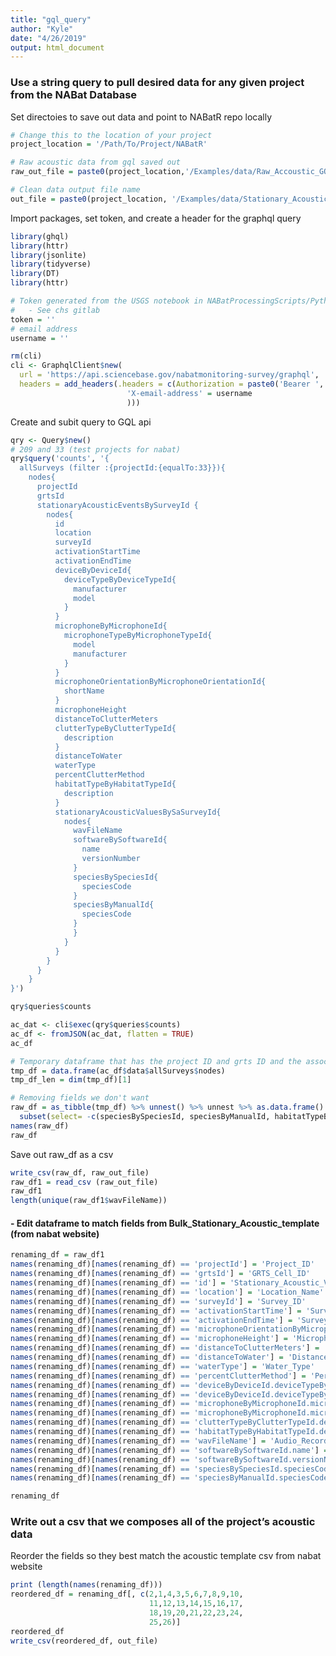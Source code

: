 ```yaml
---
title: "gql_query"
author: "Kyle"
date: "4/26/2019"
output: html_document
---
```


### Use a string query to pull desired data for any given project from the NABat Database

Set directoies to save out data and point to NABatR repo locally
```r
# Change this to the location of your project
project_location = '/Path/To/Project/NABatR'

# Raw acoustic data from gql saved out
raw_out_file = paste0(project_location,'/Examples/data/Raw_Accoustic_GQL.csv')

# Clean data output file name
out_file = paste0(project_location, '/Examples/data/Stationary_Acoustic.csv')
```

Import packages, set token, and create a header for the graphql query
```r
library(ghql)
library(httr)
library(jsonlite)
library(tidyverse)
library(DT)
library(httr)

# Token generated from the USGS notebook in NABatProcessingScripts/Python/notebooks/ConnectToGQL.ipynb
#   - See chs gitlab
token = ''
# email address
username = ''

rm(cli)
cli <- GraphqlClient$new(
  url = 'https://api.sciencebase.gov/nabatmonitoring-survey/graphql',
  headers = add_headers(.headers = c(Authorization = paste0('Bearer ', token),
                          'X-email-address' = username
                          )))
```

Create and subit query to GQL api
```r
qry <- Query$new()
# 209 and 33 (test projects for nabat)
qry$query('counts', '{
  allSurveys (filter :{projectId:{equalTo:33}}){
    nodes{
      projectId
      grtsId
      stationaryAcousticEventsBySurveyId {
        nodes{
          id
          location
          surveyId
          activationStartTime
          activationEndTime
          deviceByDeviceId{
            deviceTypeByDeviceTypeId{
              manufacturer
              model
            }
          }
          microphoneByMicrophoneId{
            microphoneTypeByMicrophoneTypeId{
              model
              manufacturer
            }
          }
          microphoneOrientationByMicrophoneOrientationId{
            shortName
          }
          microphoneHeight
          distanceToClutterMeters
          clutterTypeByClutterTypeId{
            description
          }
          distanceToWater
          waterType
          percentClutterMethod
          habitatTypeByHabitatTypeId{
            description
          }
          stationaryAcousticValuesBySaSurveyId{
            nodes{
              wavFileName
              softwareBySoftwareId{
                name
                versionNumber
              }
              speciesBySpeciesId{
                speciesCode
              }
              speciesByManualId{
                speciesCode
              }
              }
            } 
          }
        }
      }
    }
}')

qry$queries$counts

ac_dat <- cli$exec(qry$queries$counts)
ac_df <- fromJSON(ac_dat, flatten = TRUE)
ac_df
```



```r
# Temporary dataframe that has the project ID and grts ID and the associated Dataframe with
tmp_df = data.frame(ac_df$data$allSurveys$nodes)
tmp_df_len = dim(tmp_df)[1]

# Removing fields we don't want
raw_df = as_tibble(tmp_df) %>% unnest() %>% unnest %>% as.data.frame() %>% 
  subset(select= -c(speciesBySpeciesId, speciesByManualId, habitatTypeByHabitatTypeId, deviceByDeviceId))
names(raw_df)
raw_df

```


Save out raw_df as a csv
```r
write_csv(raw_df, raw_out_file)
raw_df1 = read_csv (raw_out_file)
raw_df1
length(unique(raw_df1$wavFileName))
```



####  - Edit dataframe to match fields from Bulk_Stationary_Acoustic_template (from nabat website)
```r
renaming_df = raw_df1
names(renaming_df)[names(renaming_df) == 'projectId'] = 'Project_ID'
names(renaming_df)[names(renaming_df) == 'grtsId'] = 'GRTS_Cell_ID'
names(renaming_df)[names(renaming_df) == 'id'] = 'Stationary_Acoustic_Values_ID'
names(renaming_df)[names(renaming_df) == 'location'] = 'Location_Name'
names(renaming_df)[names(renaming_df) == 'surveyId'] = 'Survey_ID'
names(renaming_df)[names(renaming_df) == 'activationStartTime'] = 'Survey_Start'
names(renaming_df)[names(renaming_df) == 'activationEndTime'] = 'Survey_End'
names(renaming_df)[names(renaming_df) == 'microphoneOrientationByMicrophoneOrientationId'] = 'Microphone_Orientation'
names(renaming_df)[names(renaming_df) == 'microphoneHeight'] = 'Microphone_Height'
names(renaming_df)[names(renaming_df) == 'distanceToClutterMeters'] = 'Distance_to_Nearest_Clutter'
names(renaming_df)[names(renaming_df) == 'distanceToWater'] = 'Distance_to_Nearest_Water'
names(renaming_df)[names(renaming_df) == 'waterType'] = 'Water_Type'
names(renaming_df)[names(renaming_df) == 'percentClutterMethod'] = 'Percent_Clutter'
names(renaming_df)[names(renaming_df) == 'deviceByDeviceId.deviceTypeByDeviceTypeId.manufacturer'] = 'Device_Manufacturer'
names(renaming_df)[names(renaming_df) == 'deviceByDeviceId.deviceTypeByDeviceTypeId.model'] = 'Device_Model'
names(renaming_df)[names(renaming_df) == 'microphoneByMicrophoneId.microphoneTypeByMicrophoneTypeId.model'] = 'Microphone_Model'
names(renaming_df)[names(renaming_df) == 'microphoneByMicrophoneId.microphoneTypeByMicrophoneTypeId.manufacturer'] = 'Microphone_Manufacturer'
names(renaming_df)[names(renaming_df) == 'clutterTypeByClutterTypeId.description'] = 'Clutter_Type'
names(renaming_df)[names(renaming_df) == 'habitatTypeByHabitatTypeId.description'] = 'Broad_Habitat_Type'
names(renaming_df)[names(renaming_df) == 'wavFileName'] = 'Audio_Recording_Name'
names(renaming_df)[names(renaming_df) == 'softwareBySoftwareId.name'] = 'Software_Name'
names(renaming_df)[names(renaming_df) == 'softwareBySoftwareId.versionNumber'] = 'Software_Version'
names(renaming_df)[names(renaming_df) == 'speciesBySpeciesId.speciesCode'] = 'Auto_ID'
names(renaming_df)[names(renaming_df) == 'speciesByManualId.speciesCode'] = 'Manual_ID'

renaming_df
```


### Write out a csv that we composes all of the project's acoustic data
Reorder the fields so they best match the acoustic template csv from nabat website
```r
print (length(names(renaming_df)))
reordered_df = renaming_df[, c(2,1,4,3,5,6,7,8,9,10,
                               11,12,13,14,15,16,17,
                               18,19,20,21,22,23,24,
                               25,26)]
reordered_df
write_csv(reordered_df, out_file)
```



